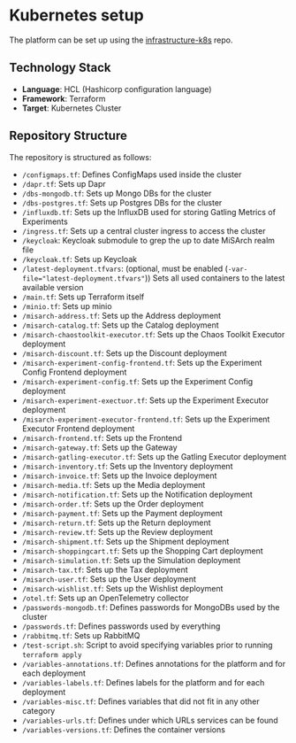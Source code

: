 # Kubernetes setup

The platform can be set up using the [infrastructure-k8s](https://github.com/MiSArch/infrastructure-k8s) repo.

## Technology Stack

- **Language**: HCL (Hashicorp configuration language)
- **Framework**: Terraform
- **Target**: Kubernetes Cluster

## Repository Structure

The repository is structured as follows:

<div className="repository-structure" >

- `/configmaps.tf`: Defines ConfigMaps used inside the cluster
- `/dapr.tf`: Sets up Dapr
- `/dbs-mongodb.tf`: Sets up Mongo DBs for the cluster
- `/dbs-postgres.tf`: Sets up Postgres DBs for the cluster
- `/influxdb.tf`: Sets up the InfluxDB used for storing Gatling Metrics of Experiments
- `/ingress.tf`: Sets up a central cluster ingress to access the cluster
- `/keycloak`: Keycloak submodule to grep the up to date MiSArch realm file
- `/keycloak.tf`: Sets up Keycloak
- `/latest-deployment.tfvars`: (optional, must be enabled (`-var-file="latest-deployment.tfvars"`)) Sets all used containers to the latest available version
- `/main.tf`: Sets up Terraform itself
- `/minio.tf`: Sets up minio
- `/misarch-address.tf`: Sets up the Address deployment
- `/misarch-catalog.tf`: Sets up the Catalog deployment
- `/misarch-chaostoolkit-executor.tf`: Sets up the Chaos Toolkit Executor deployment
- `/misarch-discount.tf`: Sets up the Discount deployment
- `/misarch-experiment-config-frontend.tf`: Sets up the Experiment Config Frontend deployment
- `/misarch-experiment-config.tf`: Sets up the Experiment Config deployment
- `/misarch-experiment-exectuor.tf`: Sets up the Experiment Executor deployment
- `/misarch-experiment-executor-frontend.tf`: Sets up the Experiment Executor Frontend deployment
- `/misarch-frontend.tf`: Sets up the Frontend
- `/misarch-gateway.tf`: Sets up the Gateway
- `/misarch-gatling-executor.tf`: Sets up the Gatling Executor deployment
- `/misarch-inventory.tf`: Sets up the Inventory deployment
- `/misarch-invoice.tf`: Sets up the Invoice deployment
- `/misarch-media.tf`: Sets up the Media deployment
- `/misarch-notification.tf`: Sets up the Notification deployment
- `/misarch-order.tf`: Sets up the Order deployment
- `/misarch-payment.tf`: Sets up the Payment deployment
- `/misarch-return.tf`: Sets up the Return deployment
- `/misarch-review.tf`: Sets up the Review deployment
- `/misarch-shipment.tf`: Sets up the Shipment deployment
- `/misarch-shoppingcart.tf`: Sets up the Shopping Cart deployment
- `/misarch-simulation.tf`: Sets up the Simulation deployment
- `/misarch-tax.tf`: Sets up the Tax deployment
- `/misarch-user.tf`: Sets up the User deployment
- `/misarch-wishlist.tf`: Sets up the Wishlist deployment
- `/otel.tf`: Sets up an OpenTelemetry collector
- `/passwords-mongodb.tf`: Defines passwords for MongoDBs used by the cluster
- `/passwords.tf`: Defines passwords used by everything
- `/rabbitmq.tf`: Sets up RabbitMQ
- `/test-script.sh`: Script to avoid specifying variables prior to running `terraform apply`
- `/variables-annotations.tf`: Defines annotations for the platform and for each deployment
- `/variables-labels.tf`: Defines labels for the platform and for each deployment
- `/variables-misc.tf`: Defines variables that did not fit in any other category
- `/variables-urls.tf`: Defines under which URLs services can be found
- `/variables-versions.tf`: Defines the container versions

</div>
